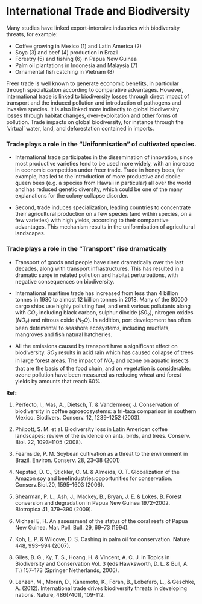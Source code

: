 # International Trade and Biodiversity

Many studies have linked export-intensive industries with biodiversity
threats, for example:

- Coffee growing in Mexico (1) and Latin America (2)
- Soya (3) and beef (4) production in Brazil
- Forestry (5) and fishing (6) in Papua New Guinea 
- Palm oil plantations in Indonesia and Malaysia (7)
- Ornamental fish catching in Vietnam (8)

Freer trade is well known to generate economic benefits, in particular through specialization according to comparative advantages. However, international trade is linked to biodiversity losses through direct impact of transport and the induced pollution and introduction of pathogens and invasive species. It is also linked more indirectly to global biodiversity losses through habitat changes, over-exploitation and other forms of pollution. Trade impacts on global biodiversity, for instance through the ‘virtual’ water, land, and deforestation contained in imports.

### Trade plays a role in the "Uniformisation" of cultivated species. 

- International trade participates in the dissemination of innovation, since most productive varieties tend to be used more widely, with an increase in economic
competition under freer trade. Trade in honey bees, for example, has led to the introduction of more productive and docile queen bees (e.g. a species from Hawaii in particular) all over the world and has reduced genetic diversity, which could be one of the many explanations for the colony collapse disorder.

- Second, trade induces specialization, leading countries to concentrate their agricultural production on a few species (and within species, on a few varieties) with high yields, according to their comparative advantages. This mechanism results in the uniformisation of agricultural landscapes. 

### Trade plays a role in the "Transport" rise dramatically

- Transport of goods and people have risen dramatically over the last decades, along with transport infrastructures. This has resulted in a dramatic surge in related pollution and habitat perturbations, with negative consequences on biodiversity.

- International maritime trade has increased from less than 4 billion tonnes in 1980 to almost 12 billion tonnes in 2018. Many of the 80000 cargo ships use highly polluting fuel, and emit various pollutants along with $CO_2$ including black carbon, sulphur dioxide ($S0_2$), nitrogen oxides ($NO_x$) and nitrous oxide ($N_2O$). In
addition, port development has often been detrimental to seashore ecosystems, including mudflats, mangroves and fish natural hatcheries.

- All the emissions caused by transport have a significant effect on biodiversity.  $SO_2$ results in acid rain which has caused collapse of trees in large forest areas. The impact of $NO_x$ and ozone on aquatic insects that are the basis of the food chain, and on vegetation is considerable: ozone pollution have been measured as reducing wheat and forest yields by amounts that reach 60%.

**Ref:** 

1. Perfecto, I., Mas, A., Dietsch, T. & Vandermeer, J. Conservation of biodiversity in coffee agroecosystems: a tri-taxa comparison in southern Mexico. Biodivers.
Conserv. 12, 1239–1252 (2003).

2. Philpott, S. M. et al. Biodiversity loss in Latin American coffee landscapes: review of the evidence on ants, birds, and trees. Conserv. Biol. 22, 1093–1105 (2008).

3. Fearnside, P. M. Soybean cultivation as a threat to the environment in Brazil.
Environ. Conserv. 28, 23–38 (2001)

4. Nepstad, D. C., Stickler, C. M. & Almeida, O. T. Globalization of the Amazon soy and beefindustries:opportunities for conservation. Conserv.Biol.20, 1595–1603 (2006).

5. Shearman, P. L., Ash, J., Mackey, B., Bryan, J. E. & Lokes, B. Forest conversion and degradation in Papua New Guinea 1972–2002. Biotropica 41, 379–390 (2009).

6. Michael E, H. An assessment of the status of the coral reefs of Papua New Guinea. Mar. Poll. Bull. 29, 69–73 (1994).

7. Koh, L. P. & Wilcove, D. S. Cashing in palm oil for conservation. Nature 448,
993–994 (2007).

8. Giles, B. G., Ky, T. S., Hoang, H. & Vincent, A. C. J. in Topics in Biodiversity and Conservation Vol. 3 (eds Hawksworth, D. L. & Bull, A. T.) 157–173 (Springer
Netherlands, 2006).

9. Lenzen, M., Moran, D., Kanemoto, K., Foran, B., Lobefaro, L., & Geschke, A. (2012). International trade drives biodiversity threats in developing nations. Nature, 486(7401), 109-112.

